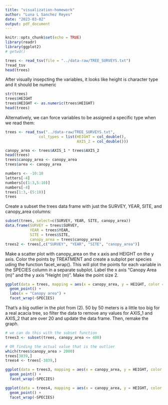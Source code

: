 ```yaml
---
title: "visualization-homework"
author: "Luna L Sanchez Reyes"
date: "2023-03-02"
output: pdf_document
---
```


```r
knitr::opts_chunk$set(echo = TRUE)
library(readr)
library(ggplot2)
# getwd()
```

```r
trees <- read_tsv(file = "../data-raw/TREE_SURVEYS.txt")
?read_tsv
head(trees)
```

After visually insepcting the variables, it looks like height is character type and it should be numeric

```r
str(trees)
trees$HEIGHT
trees$HEIGHT <- as.numeric(trees$HEIGHT)
head(trees)
```

Alternatively, we can force variables to be assigned a specific type when we read them:
```r
trees <- read_tsv("../data-raw/TREE_SURVEYS.txt",
               col_types = list(HEIGHT = col_double(),
                                AXIS_2 = col_double()))
```

```r
canopy_area <- trees$AXIS_1 * trees$AXIS_2
head(trees)
trees$canopy_area <- canopy_area
trees$area <- canopy_area
```

```r
numbers <- -10:10
letters[-4]
numbers[c(1:3,5:10)]
numbers[-4]
trees[1:3,-(5:10)]
trees
```

Create a subset the trees data frame with just the SURVEY, YEAR, SITE, and canopy_area columns:

```r
subset(trees, select=c(SURVEY, YEAR, SITE, canopy_area))
data.frame(SURVEY = trees$SURVEY, 
           YEAR = trees$YEAR, 
           SITE = trees$SITE, 
           canopy_area = trees$canopy_area)
trees2 <- trees[,c("SURVEY", "YEAR", "SITE", "canopy_area")]
```

Make a scatter plot with canopy_area on the x axis and HEIGHT on the y axis. Color the points by TREATMENT and create a subplot per species uding the function facet_wrap(). This will plot the points for each variable in the SPECIES column in a separate subplot. Label the x axis “Canopy Area (m)” and the y axis “Height (m)”. Make the point size 2.

```r
ggplot(data = trees, mapping = aes(x = canopy_area, y = HEIGHT, color = TREATMENT)) +
  geom_point() +
  labs(x = "Canopy area") +
  facet_wrap(~SPECIES) 
```

That’s a big outlier in the plot from (2). 50 by 50 meters is a little too big for a real acacia tree, so filter the data to remove any values for AXIS_1 and AXIS_2 that are over 20 and update the data frame. Then, remake the graph.

```r
# we can do this with the subset function
trees3 <- subset(trees, canopy_area <= 400)

# OR finding the actual value that is the outlier
which(trees$canopy_area > 2000)
trees[3839,]
trees4 <- trees[-3839,]
```

```r
ggplot(data = trees3, mapping = aes(x = canopy_area, y = HEIGHT, color = TREATMENT)) +
  geom_point() +
  facet_wrap(~SPECIES)
```

```r
ggplot(data = trees4, mapping = aes(x = canopy_area, y = HEIGHT, color = TREATMENT)) +
  geom_point() +
  facet_wrap(~SPECIES)
```